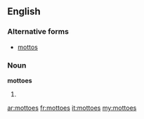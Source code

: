 ==English==

===Alternative forms===
*[[mottos]]

===Noun===
'''mottoes'''

# {{plural of|[[motto]]}}

[[ar:mottoes]]
[[fr:mottoes]]
[[it:mottoes]]
[[my:mottoes]]